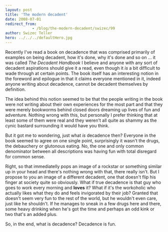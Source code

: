 ```yaml
---
layout: post
title: 'The modern decadent'
date: 2008-07-01
redirect_from: 
            - /blog/the-modern-decadent/swizec/99
author: Swizec Teller
hero: ../../../defaultHero.jpg
---
```

Recently I've read a book on decadence that was comprised primarily of examples on being decadent, how it's done, why it's done and so on ... it was called _The Decadent Handbook_ I believe and anyone with any sort of decadent aspirations should give it a read, even though it _is_ a bit difficult to wade through at certain points. The book itself has an interesting notion in the foreword and epilogue in that it claims everyone mentioned in it, indeed anyone writing about decadence, cannot be decadent themselves by definition.

The idea behind this notion seemed to be that the people writing in the book were not writing about their own experiences for the most part and that they were merely bookworms behind closed doors dreaming up lives of fun and adventure. Nothing wrong with this, but personally I prefer thinking that at least some of them were real and they weren't all quite as shammy as the cynic bastard surrounding it would have you think.

But it got me to wondering, just what _is_ decadence then? Everyone in the book seemed to agree on one single point, surprisingly it wasn't the drugs, the debauchery or glutonous eating. No, the one and only common denominator between all descriptions was having fun with total disregard for common sense.

Right, so that immediatelly pops an image of a rockstar or something similar up in your head and there's nothing wrong with that, there really isn't. But I propose to you an image of a different decadent, one that doesn't flip his finger at society quite so obviously. What if true decadence is that guy who goes to work every morning and **loves** it? What if it's the workoholic who actually likes what they do and feels invigorated by their job? Granted that doesn't seem very fun to the rest of the world, but he wouldn't even care, just like he shouldn't. If he manages to sneak in a few drugs here and there, some heavy drinking when he's got the time and perhaps an odd kink or two that's an added plus.

So, in the end, what is decadence? Decadence is fun.